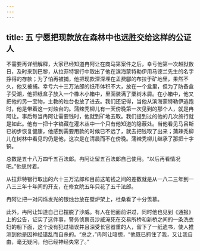 ```yaml
---
---
---
```

title: 五 宁愿把现款放在森林中也远胜交给这样的公证人
---




不需要再详细解释，大家已经知道冉阿让在商马第案件之后，幸亏他第一次越狱数日，及时来到巴黎，从拉菲特银行中取出了他在滨海蒙特勒伊用马德兰先生的名字挣得的存款；为了怕再被捕，他把现款深深埋在孟费郿的布拉于矿地里，果然不久，他又被捕。幸亏六十三万法郎的纸币体积不大，放在一个盒里，但为了防备盒子受潮，他把纸盒子放入一个橡木小箱中，里面装满了栗树木屑。在小箱中，他又把他的另一宝物，主教的烛台也放了进去。我们还记得，当他从滨海蒙特勒伊逃跑时，他是带着这一对烛台的。蒲辣秃柳儿有一天傍晚第一次见到的那个人，就是冉阿让。事后每当冉阿让需要钱时，他就到矿地去取。我们提到过的他的几次旅行就是如此。他有一把十字镐藏在灌木丛中一个只有他知道的隐蔽处。当他看见马吕斯已初步恢复健康，他感到需要用款的时候已不远了，就去把钱取了出来；蒲辣秃柳儿在树林中看见的仍是他，这次是在清晨而不在傍晚。蒲辣秃柳儿继承了那把十字镐。

总数是五十八万四千五百法郎。冉阿让留五百法郎自己使用。“以后再看情况吧。”他思忖着。

从拉菲特银行取出的六十三万法郎和目前这笔钱之间的差数就是从一八二三年到一八三三年十年间的开支，在修女院五年只花了五千法郎。

冉阿让把一对闪烁发光的银烛台放在壁炉架上，杜桑看了十分羡慕。

此外，冉阿让知道自己已摆脱了沙威。有人在他面前讲过，同时他也见到《通报》上的公告，证实了这件事，警务侦察员沙威淹死在交易所桥和新桥之间的一条洗衣妇的船下面，这个没有犯过错误并且深受长官器重的人，留下了一纸遗书，使人推测到他是因神经错乱而自杀的。“总之，”冉阿让暗想，“他既已抓住了我，又让我自由，毫无疑问，他已经神经失常了。”